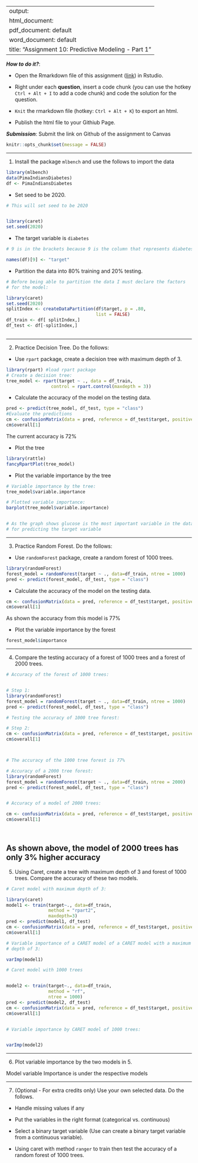 
---
output: 
  html_document:
  pdf_document: default
  word_document: default
title: "Assignment 10: Predictive Modeling - Part 1"
---

***How to do it?***: 

- Open the Rmarkdown file of this assignment ([link](fa2021_assignment10.Rmd)) in Rstudio. 

- Right under each **question**, insert  a code chunk (you can use the hotkey `Ctrl + Alt + I` to add a code chunk) and code the solution for the question. 

- `Knit` the rmarkdown file (hotkey: `Ctrl + Alt + K`) to export an html.  

-  Publish the html file to your Githiub Page. 

***Submission***: Submit the link on Github of the assignment to Canvas

```r
knitr::opts_chunk$set(message = FALSE)
```


-------

1. Install the package `mlbench` and use the follows to import the data

```r
library(mlbench)
data(PimaIndiansDiabetes)
df <- PimaIndiansDiabetes
```

- Set seed to be 2020. 
```r
# This will set seed to be 2020


library(caret)
set.seed(2020)
```


- The target variable is `diabetes`
```r
# 9 is in the brackets because 9 is the column that represents diabetes in the dataset

names(df)[9] <- "target"

```

- Partition the data into 80% training and 20% testing.
```r
# Before being able to partition the data I must declare the factors
# for the model:

library(caret)
set.seed(2020)
splitIndex <- createDataPartition(df$target, p = .80, 
                                  list = FALSE)
df_train <- df[ splitIndex,]
df_test <- df[-splitIndex,]



```


-------

2. Practice Decision Tree.  Do the follows:

  - Use `rpart` package, create a decision tree with maximum depth of 3.
```r

library(rpart) #load rpart package
# Create a decision tree:
tree_model <- rpart(target ~ ., data = df_train,
                 control = rpart.control(maxdepth = 3))

```
  
  
  - Calculate the accuracy of the model on the testing data. 
```r
pred <- predict(tree_model, df_test, type = "class")
#Evaluate the predictions
cm <- confusionMatrix(data = pred, reference = df_test$target, positive = "pos")
cm$overall[1]
```
The current accuracy is 72%  
  
  - Plot the tree
```r
library(rattle)
fancyRpartPlot(tree_model)


```
  
  
  - Plot the variable importance by the tree
```r
# Variable importance by the tree:
tree_model$variable.importance

```


```r
# Plotted variable importance:
barplot(tree_model$variable.importance)


# As the graph shows glucose is the most important variable in the dataset
# for predicting the target variable

```

-------

3. Practice Random Forest.  Do the follows: 

  - Use `randomForest` package, create a random forest of 1000 trees.
  
```r

library(randomForest)
forest_model = randomForest(target ~ ., data=df_train, ntree = 1000)
pred <- predict(forest_model, df_test, type = "class")


```
  
  
  
  - Calculate the accuracy of the model on the testing data. 
  
```r

cm <- confusionMatrix(data = pred, reference = df_test$target, positive = "pos")
cm$overall[1]


```
  As shown the accuracy from this model is 77%
  
  - Plot the variable importance by the forest
```r


forest_model$importance

```
  
-------

4. Compare the testing accuracy of a forest of 1000 trees and a forest of 2000 trees.

```r
# Accuracy of the forest of 1000 trees: 


# Step 1:
library(randomForest)
forest_model = randomForest(target ~ ., data=df_train, ntree = 1000)
pred <- predict(forest_model, df_test, type = "class")


```



```r
# Testing the accuracy of 1000 tree forest:

# Step 2:
cm <- confusionMatrix(data = pred, reference = df_test$target, positive = "pos")
cm$overall[1]



# The accuracy of the 1000 tree forest is 77%
```


```r
# Accuracy of a 2000 tree forest:
library(randomForest)
forest_model = randomForest(target ~ ., data=df_train, ntree = 2000)
pred <- predict(forest_model, df_test, type = "class")



```





```r
# Accuracy of a model of 2000 trees:

cm <- confusionMatrix(data = pred, reference = df_test$target, positive = "pos")
cm$overall[1]




```


As shown above, the model of 2000 trees has only 3% higher accuracy
-------

5. Using Caret, create a tree with maximum depth of 3 and forest of 1000 trees. Compare the accuracy of these two models.

```r

# Caret model with maximum depth of 3:

library(caret)
model1 <- train(target~., data=df_train, 
                method = "rpart2",
                maxdepth=3)
pred <- predict(model1, df_test)
cm <- confusionMatrix(data = pred, reference = df_test$target, positive = "pos")
cm$overall[1]

```



```r
# Variable importance of a CARET model of a CARET model with a maximum
# depth of 3:

varImp(model1)
```






```r

# Caret model with 1000 trees


model2 <- train(target~., data=df_train, 
                method = "rf",
                ntree = 1000) 
pred <- predict(model2, df_test)
cm <- confusionMatrix(data = pred, reference = df_test$target, positive = "pos")
cm$overall[1]



```


```r
# Variable importance by CARET model of 1000 trees:


varImp(model2)
```



-------

6. Plot variable importance by the two models in 5. 

Model variable Importance is under the respective models

-------

7. (Optional - For extra credits only) Use your own selected data.  Do the follows. 

- Handle missing values if any

- Put the variables in the right format (categorical vs. continuous)

- Select a binary target variable (Use can create a binary target variable from a continuous variable). 

- Using caret with method `ranger` to train then test the accuracy of a random forest of 1000 trees. 